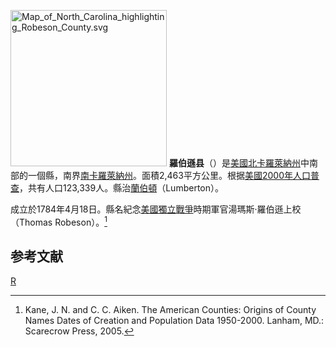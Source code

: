 {{noteTA
|T=zh-hans:罗伯逊县 (北卡罗来纳州);zh-hk:羅伯遜縣 (北卡羅萊納州);zh-tw:羅伯遜郡 (北卡羅萊納州);
|1=zh-hans:县;zh-hk:縣;zh-tw:郡;
}}
[[File:Map_of_North_Carolina_highlighting_Robeson_County.svg|250px]]
'''羅伯遜县'''（{{lang-en|Robeson County}}）是[[美國|美國]][[北卡羅萊納州|北卡羅萊納州]]中南部的一個縣，南界[[南卡羅萊納州|南卡羅萊納州]]。面積2,463平方公里。根据[[美國2000年人口普查|美國2000年人口普查]]，共有人口123,339人。縣治[[蘭伯頓_(北卡羅萊納州)|蘭伯頓]]（Lumberton）。

成立於1784年4月18日。縣名紀念[[美國獨立戰爭|美國獨立戰爭]]時期軍官湯瑪斯·羅伯遜上校 （Thomas Robeson）。<ref>Kane, J. N. and C. C. Aiken. The American Counties: Origins of County Names Dates of Creation and Population Data 1950-2000. Lanham, MD.: Scarecrow Press, 2005.</ref>

== 参考文献 ==
<div class="references-small">
<references />
</div>

{{North Carolina}}
{{Authority Control}}
[[Category:北卡羅萊納州行政區劃|R]]